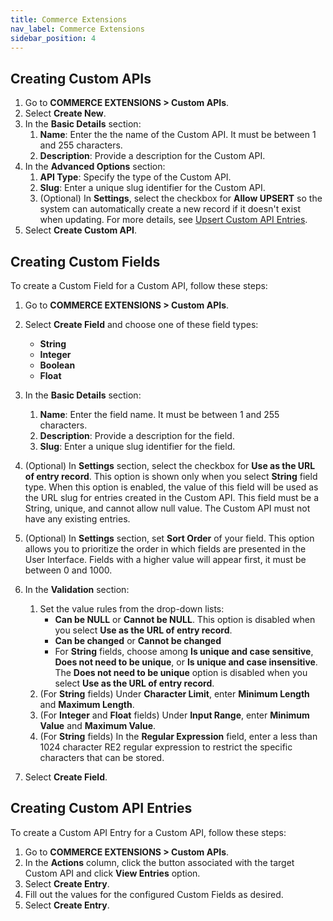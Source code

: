 ```yaml
---
title: Commerce Extensions
nav_label: Commerce Extensions
sidebar_position: 4
---
```


## Creating Custom APIs

1. Go to **COMMERCE EXTENSIONS > Custom APIs**.
1. Select **Create New**.
1. In the **Basic Details** section:
    1. **Name**: Enter the the name of the Custom API. It must be between 1 and 255 characters.
    1. **Description**: Provide a description for the Custom API.
1. In the **Advanced Options** section:
    1. **API Type**: Specify the type of the Custom API. 
    1. **Slug**: Enter a unique slug identifier for the Custom API.
    1. (Optional) In **Settings**, select the checkbox for **Allow UPSERT** so the system can automatically create a new record if it doesn't exist when updating. For more details, see [Upsert Custom API Entries](/guides/How-To/commerce-extensions/create-a-multilocation-inventories-resource#upsert-custom-api-entries). 
1. Select **Create Custom API**.

## Creating Custom Fields

To create a Custom Field for a Custom API, follow these steps:

1. Go to **COMMERCE EXTENSIONS > Custom APIs**.
1. Select **Create Field** and choose one of these field types:
    - **String**
    - **Integer**
    - **Boolean**
    - **Float**
1. In the **Basic Details** section:
    1. **Name**: Enter the field name. It must be between 1 and 255 characters.
    1. **Description**: Provide a description for the field.
    1. **Slug**: Enter a unique slug identifier for the field.
1. (Optional) In **Settings** section, select the checkbox for **Use as the URL of entry record**. This option is shown only when you select **String** field type. When this option is enabled, the value of this field will be used as the URL slug for entries created in the Custom API. This field must be a String, unique, and cannot allow null value. The Custom API must not have any existing entries.
1. (Optional) In **Settings** section, set **Sort Order** of your field. This option allows you to prioritize the order in which fields are presented in the User Interface. Fields with a higher value will appear first, it must be between 0 and 1000.
1. In the **Validation** section:
    1. Set the value rules from the drop-down lists:
        - **Can be NULL** or **Cannot be NULL**.  This option is disabled when you select **Use as the URL of entry record**.
        - **Can be changed** or **Cannot be changed**
        - For **String** fields, choose among **Is unique and case sensitive**, **Does not need to be unique**, or **Is unique and case insensitive**. 
            The **Does not need to be unique** option is disabled when you select **Use as the URL of entry record**.
    1. (For **String** fields) Under **Character Limit**, enter **Minimum Length** and **Maximum Length**.
    1. (For **Integer** and **Float** fields) Under **Input Range**, enter **Minimum Value** and **Maximum Value**.
    1. (For **String** fields) In the **Regular Expression** field, enter a less than 1024 character RE2 regular expression to restrict the specific characters that can be stored.

1. Select **Create Field**.

## Creating Custom API Entries

To create a Custom API Entry for a Custom API, follow these steps:

1. Go to **COMMERCE EXTENSIONS > Custom APIs**.
1. In the **Actions** column, click the button associated with the target Custom API and click **View Entries** option.
1. Select **Create Entry**.
1. Fill out the values for the configured Custom Fields as desired.
1. Select **Create Entry**.
